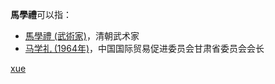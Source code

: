 '''馬學禮'''可以指：
* [[馬學禮_(武術家)|馬學禮 (武術家)]]，清朝武术家
* [[马学礼_(1964年)|马学礼 (1964年)]]，中国国际贸易促进委员会甘肃省委员会会长

{{disambig}}

[[Category:三字马姓人名消歧义|xue]]